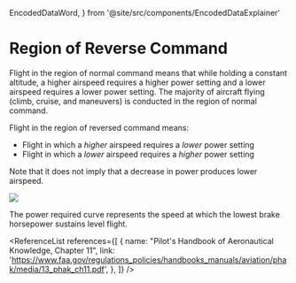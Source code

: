   EncodedDataWord,
} from '@site/src/components/EncodedDataExplainer'

# Region of Reverse Command

Flight in the region of normal command means that while holding a constant
altitude, a higher airspeed requires a higher power setting and a lower airspeed
requires a lower power setting. The majority of aircraft flying (climb, cruise,
and maneuvers) is conducted in the region of normal command.

Flight in the region of reversed command means:

- Flight in which a _higher_ airspeed requires a _lower_ power setting
- Flight in which a _lower_ airspeed requires a _higher_ power setting

Note that it does not imply that a decrease in power produces lower airspeed.

<img src="/img/content/power-curve.png" />

The power required curve represents the speed at which the lowest brake
horsepower sustains level flight.

<ReferenceList
  references={[
    {
      name: "Pilot's Handbook of Aeronautical Knowledge, Chapter 11",
      link: 'https://www.faa.gov/regulations_policies/handbooks_manuals/aviation/phak/media/13_phak_ch11.pdf',
    },
  ]}
/>
